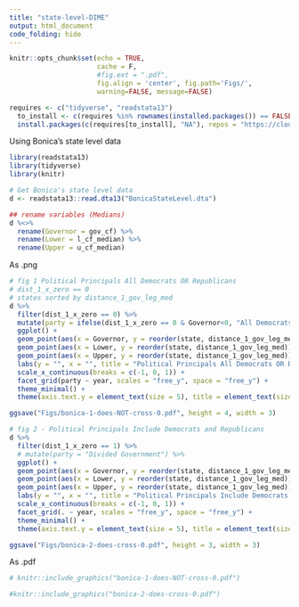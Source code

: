 ```yaml
---
title: "state-level-DIME"
output: html_document
code_folding: hide
---
```


```r
knitr::opts_chunk$set(echo = TRUE, 
                      cache = F,
                      #fig.ext = ".pdf",
                      fig.align = 'center', fig.path='Figs/',
                      warning=FALSE, message=FALSE)

requires <- c("tidyverse", "readstata13")
  to_install <- c(requires %in% rownames(installed.packages()) == FALSE)
  install.packages(c(requires[to_install], "NA"), repos = "https://cloud.r-project.org/")
```

Using Bonica's state level data
```r
library(readstata13)
library(tidyverse)
library(knitr)

# Get Bonica's state level data
d <- readstata13::read.dta13("BonicaStateLevel.dta")

## rename variables (Medians)
d %<>%
  rename(Governor = gov_cf) %>% 
  rename(Lower = l_cf_median) %>% 
  rename(Upper = u_cf_median)
```

As .png
```r
# fig 1 Political Principals All Democrats OR Republicans
# dist_1_x_zero == 0
# states sorted by distance_1_gov_leg_med
d %>% 
  filter(dist_1_x_zero == 0) %>% 
  mutate(party = ifelse(dist_1_x_zero == 0 & Governor<0, "All Democrats", "All Republicans")) %>% 
  ggplot() +
  geom_point(aes(x = Governor, y = reorder(state, distance_1_gov_leg_med)), shape = "G", color = "black") + 
  geom_point(aes(x = Lower, y = reorder(state, distance_1_gov_leg_med)), shape = "L", color = "purple") + 
  geom_point(aes(x = Upper, y = reorder(state, distance_1_gov_leg_med)), shape = "U", color = "orange") + 
  labs(y = "", x = "", title = "Political Principals All Democrats OR Republicans") + 
  scale_x_continuous(breaks = c(-1, 0, 1)) + 
  facet_grid(party ~ year, scales = "free_y", space = "free_y") + 
  theme_minimal() + 
  theme(axis.text.y = element_text(size = 5), title = element_text(size = 7)) 

ggsave("Figs/bonica-1-does-NOT-cross-0.pdf", height = 4, width = 3)

```

```r
# fig 2 - Political Principals Include Democrats and Republicans
d %>% 
  filter(dist_1_x_zero == 1) %>% 
  # mutate(party = "Divided Government") %>% 
  ggplot() +
  geom_point(aes(x = Governor, y = reorder(state, distance_1_gov_leg_med)), shape = "G", color = "black") + 
  geom_point(aes(x = Lower, y = reorder(state, distance_1_gov_leg_med)), shape = "L", color = "purple") + 
  geom_point(aes(x = Upper, y = reorder(state, distance_1_gov_leg_med)), shape = "U", color = "orange") + 
  labs(y = "", x = "", title = "Political Principals Include Democrats & Republicans") + 
  scale_x_continuous(breaks = c(-1, 0, 1)) + 
  facet_grid(. ~ year, scales = "free_y", space = "free_y") + 
  theme_minimal() + 
  theme(axis.text.y = element_text(size = 5), title = element_text(size = 7)) 

ggsave("Figs/bonica-2-does-cross-0.pdf", height = 3, width = 3)
```

As .pdf
```r
# knitr::include_graphics("bonica-1-does-NOT-cross-0.pdf")
```

```r
#knitr::include_graphics("bonica-2-does-cross-0.pdf")

```